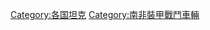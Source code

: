 {{Commonscat|Tanks of South Africa}}

[[Category:各国坦克|Category:各国坦克]]
[[Category:南非裝甲戰鬥車輛|Category:南非裝甲戰鬥車輛]]